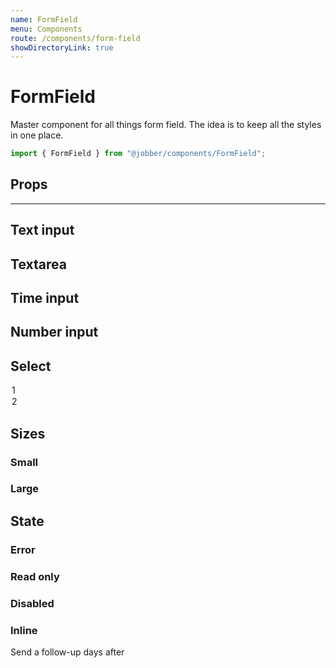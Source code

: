 ```yaml
---
name: FormField
menu: Components
route: /components/form-field
showDirectoryLink: true
---
```



# FormField

<ComponentStatus stage="ready" responsive="yes" accessible="yes" />

Master component for all things form field. The idea is to keep all the styles
in one place.

```ts
import { FormField } from "@jobber/components/FormField";
```

<Playground>
  <FormField type="text" placeholder="Words…" />
</Playground>

## Props

<Props of={FormField} />

---

## Text input

<Playground>
  <FormField type="text" name="age" placeholder="Your age in words" />
</Playground>

## Textarea

<Playground>
  <FormField
    type="textarea"
    name="describeAge"
    placeholder="Describe your age"
  />
</Playground>

## Time input

<Playground>
  <FormField type="time" name="birthday" placeholder="Birth date" />
</Playground>

## Number input

<Playground>
  <FormField type="number" name="ageInNum" placeholder="Age" />
</Playground>

## Select

<Playground>
  <FormField name="Base" placeholder="How many days?" type="select">
    <option>1</option>
    <option>2</option>
  </FormField>
</Playground>

## Sizes

### Small

<Playground>
  <FormField name="Small" placeholder="Small" size="small" />
</Playground>

### Large

<Playground>
  <FormField name="Large" placeholder="Large" size="large" />
</Playground>

## State

### Error

<Playground>
  <FormField name="Error" placeholder="Error" invalid={true} />
</Playground>

### Read only

<Playground>
  <FormField
    name="Readonly"
    placeholder="Readonly"
    value="ABCXYZ"
    readonly={true}
  />
</Playground>

### Disabled

<Playground>
  <FormField name="Disabled" placeholder="Disabled" disabled={true} />
</Playground>

### Inline

<Playground>
  <p>
    Send a follow-up
    <FormField
      value="2"
      size="small"
      inline={true}
      maxLength={2}
      align="center"
    />
    days after
  </p>
</Playground>
